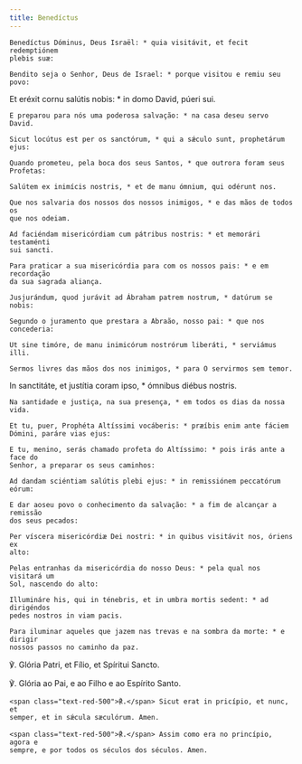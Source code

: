 ```yaml
---
title: Benedíctus
---
```


<div class="side-by-side not-content">

    Benedíctus Dóminus, Deus Israël: * quia visitávit, et fecit redemptiónem
    plebis suæ:

    Bendito seja o Senhor, Deus de Israel: * porque visitou e remiu seu povo:

Et eréxit cornu salútis nobis: \* in domo David, púeri sui.

    E preparou para nós uma poderosa salvação: * na casa deseu servo David.

    Sicut locútus est per os sanctórum, * qui a sǽculo sunt, prophetárum ejus:

    Quando prometeu, pela boca dos seus Santos, * que outrora foram seus
    Profetas:

    Salútem ex inimícis nostris, * et de manu ómnium, qui odérunt nos.

    Que nos salvaria dos nossos dos nossos inimigos, * e das mãos de todos os
    que nos odeiam.

    Ad faciéndam misericórdiam cum pátribus nostris: * et memorári testaménti
    sui sancti.

    Para praticar a sua misericórdia para com os nossos pais: * e em recordação
    da sua sagrada aliança.

    Jusjurándum, quod jurávit ad Ábraham patrem nostrum, * datúrum se nobis:

    Segundo o juramento que prestara a Abraão, nosso pai: * que nos concederia:

    Ut sine timóre, de manu inimicórum nostrórum liberáti, * serviámus illi.

    Sermos livres das mãos dos nos inimigos, * para O servirmos sem temor.

In sanctitáte, et justítia coram ipso, \* ómnibus diébus nostris.

    Na santidade e justiça, na sua presença, * em todos os dias da nossa vida.

    Et tu, puer, Prophéta Altíssimi vocáberis: * præíbis enim ante fáciem
    Dómini, paráre vias ejus:

    E tu, menino, serás chamado profeta do Altíssimo: * pois irás ante a face do
    Senhor, a preparar os seus caminhos:

    Ad dandam sciéntiam salútis plebi ejus: * in remissiónem peccatórum eórum:

    E dar aoseu povo o conhecimento da salvação: * a fim de alcançar a remissão
    dos seus pecados:

    Per víscera misericórdiæ Dei nostri: * in quibus visitávit nos, óriens ex
    alto:

    Pelas entranhas da misericórdia do nosso Deus: * pela qual nos visitará um
    Sol, nascendo do alto:

    Illumináre his, qui in ténebris, et in umbra mortis sedent: * ad dirigéndos
    pedes nostros in viam pacis.

    Para iluminar aqueles que jazem nas trevas e na sombra da morte: * e dirigir
    nossos passos no caminho da paz.

℣. Glória Patri, et Fílio, et Spíritui Sancto.

℣. Glória ao Pai, e ao Filho e ao Espírito Santo.

    <span class="text-red-500">℟.</span> Sicut erat in pricípio, et nunc, et
    semper, et in sǽcula sæculórum. Amen.

    <span class="text-red-500">℟.</span> Assim como era no princípio, agora e
    sempre, e por todos os séculos dos séculos. Amen.

</div>
